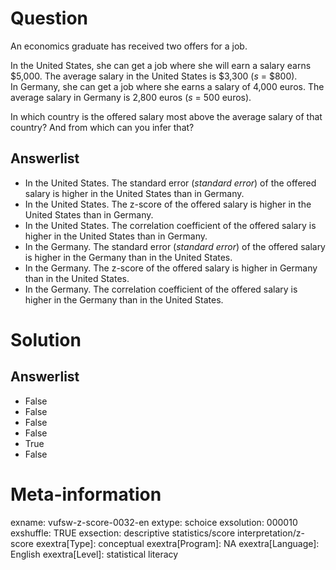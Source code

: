 Question
========
An economics graduate has received two offers for a job.  
  
In the United States, she can get a job where she will earn a salary earns $5,000. The average salary in the United States is $3,300 (*s *= $800).  
In Germany, she can get a job where she earns a salary of 4,000 euros. The average salary in Germany is 2,800 euros (*s *= 500 euros).  
  
In which country is the offered salary most above the average salary of that country? And from which can you infer that?

Answerlist
----------
* In the United States. The standard error (*standard error*) of the offered salary is higher in the United States than in Germany.
* In the United States. The z-score of the offered salary is higher in the United States than in Germany.
* In the United States. The correlation coefficient of the offered salary is higher in the United States than in Germany.
* In the Germany. The standard error (*standard error*) of the offered salary is higher in the Germany than in the United States.
* In the Germany. The z-score of the offered salary is higher in Germany than in the United States.
* In the Germany. The correlation coefficient of the offered salary is higher in the Germany than in the United States.

Solution
========

Answerlist
----------
* False
* False
* False
* False
* True
* False

Meta-information
================
exname: vufsw-z-score-0032-en
extype: schoice
exsolution: 000010
exshuffle: TRUE
exsection: descriptive statistics/score interpretation/z-score
exextra[Type]: conceptual
exextra[Program]: NA
exextra[Language]: English
exextra[Level]: statistical literacy

